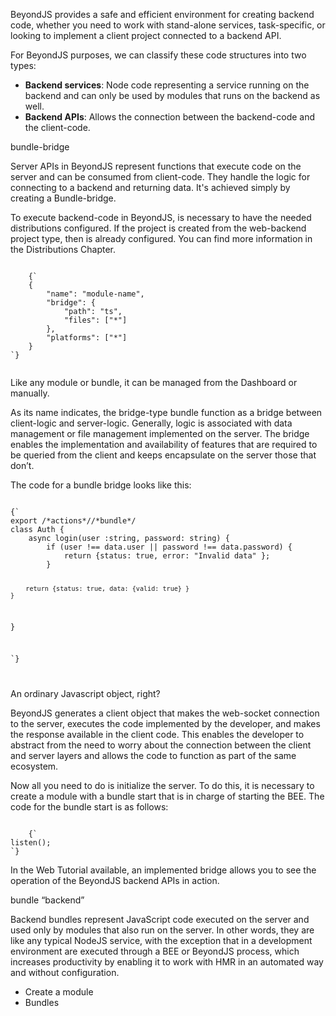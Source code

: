 
<Title>Backend-code</Title>

BeyondJS provides a safe and efficient environment for creating backend code, whether you need to work with stand-alone services, task-specific, or looking to implement a client project connected to a backend API.

For BeyondJS purposes, we can classify these code structures into two types:

-   **Backend services**: Node code representing a service running on the backend and can only be used by modules that runs on the backend as well.
-   **Backend APIs**: Allows the connection between the backend-code and the client-code.

<Title>API Server</Title>
<SubTitle>bundle-bridge</SubTitle>

Server APIs in BeyondJS represent functions that execute code on the server and can be consumed from client-code. They handle the logic for connecting to a backend and returning data. It's achieved simply by creating a <Link to="/docs/bundles#bridge">Bundle-bridge</Link>.

To execute backend-code in BeyondJS, is necessary to have the needed distributions configured. If the project is created from the web-backend project type, then is already configured. You can find more information in the <Link to="/docs/distributions">Distributions Chapter.</Link>

<Code>
	{`
    {
        "name": "module-name",
        "bridge": {
            "path": "ts",
            "files": ["*"]
        },
        "platforms": ["*"]
    }
`}

</Code>

Like any module or bundle, it can be managed from the <Link to="/dashboard">Dashboard</Link> or manually.

As its name indicates, the bridge-type bundle function as a bridge between client-logic and server-logic. Generally, logic is associated with data management or file management implemented on the server. The bridge enables the implementation and availability of features that are required to be queried from the client and keeps encapsulate on the server those that don’t.

The code for a bundle bridge looks like this:

<Code>
{`
export /*actions*//*bundle*/
class Auth {
    async login(user :string, password: string) {
        if (user !== data.user || password !== data.password) {
            return {status: true, error: "Invalid data" };
        }

        return {status: true, data: {valid: true} }
    }

}

`}

</Code>

An ordinary Javascript object, right?

BeyondJS generates a client object that makes the web-socket connection to the server, executes the code implemented by the developer, and makes the response available in the client code. This enables the developer to abstract from the need to worry about the connection between the client and server layers and allows the code to function as part of the same ecosystem.

Now all you need to do is initialize the server. To do this, it is necessary to create a module with a bundle start that is in charge of starting the <Link to="/docs/bee">BEE.</Link> The code for the bundle start is as follows:

<Code>
	{`
listen();
`}
</Code>

In the <Link to="/tutorial/web">Web Tutorial</Link> available, an implemented bridge allows you to see the operation of the BeyondJS backend APIs in action.

<Title>Magical comments</Title>
<SubTitle>bundle “backend”</SubTitle>

Backend bundles represent JavaScript code executed on the server and used only by modules that also run on the server. In other words, they are like any typical NodeJS service, with the exception that in a development environment are executed through a BEE or BeyondJS process, which increases productivity by enabling it to work with HMR in an automated way and without configuration.

-   <Link to="/docs/modules/create">Create a module</Link>
-   <Link to="/docs/bundles">Bundles</Link>

